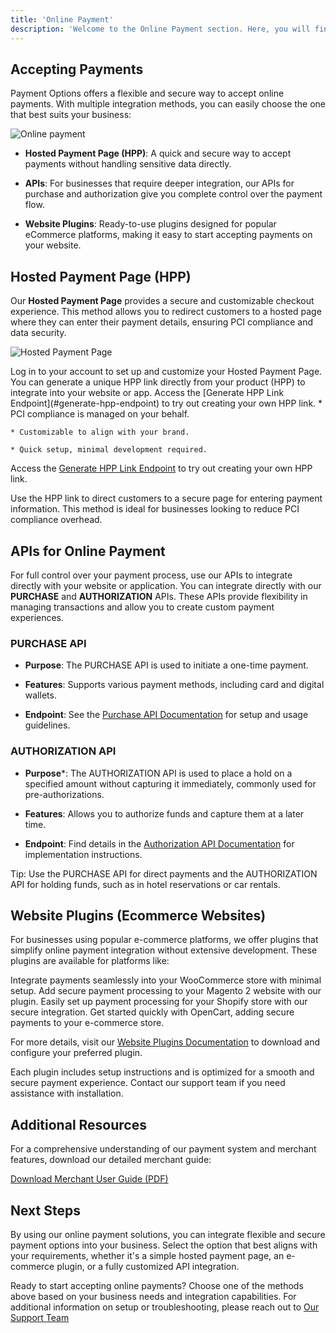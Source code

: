 ```yaml
---
title: 'Online Payment'
description: 'Welcome to the Online Payment section. Here, you will find guidance on accepting payments through various channels, from Hosted Payment Pages to APIs and website plugins. This section provides a comprehensive overview of our online payment solutions to help you get started.'
---
```


## **Accepting Payments**

Payment Options offers a flexible and secure way to accept online payments. With multiple integration methods, you can easily choose the one that best suits your business:

![Online payment](/images/flows-online.svg)

* **Hosted Payment Page (HPP)**: A quick and secure way to accept payments without handling sensitive data directly.

* **APIs**: For businesses that require deeper integration, our APIs for purchase and authorization give you complete control over the payment flow.

* **Website Plugins**: Ready-to-use plugins designed for popular eCommerce platforms, making it easy to start accepting payments on your website.

## **Hosted Payment Page (HPP)**

Our **Hosted Payment Page** provides a secure and customizable checkout experience. This method allows you to redirect customers to a hosted page where they can enter their payment details, ensuring PCI compliance and data security.

![Hosted Payment Page](/images/flows-hpp.svg)

<CardGroup>
  <Card title="Getting Started with HPP" icon="rocket">
    Log in to your account to set up and customize your Hosted Payment Page. You can generate a unique HPP link directly from your product (HPP) to integrate into your website or app.
    Access the [Generate HPP Link Endpoint](#generate-hpp-endpoint) to try out creating your own HPP link.
  </Card>

  <Card title="Benefits of HPP" icon="shield-check">
    * PCI compliance is managed on your behalf.

    * Customizable to align with your brand.

    * Quick setup, minimal development required.
  </Card>
</CardGroup>

Access the [Generate HPP Link Endpoint](/api-reference/endpoint/generatehpp) to try out creating your own HPP link.

<Note> Use the HPP link to direct customers to a secure page for entering payment information. This method is ideal for businesses looking to reduce PCI compliance overhead.</Note>

## **APIs for Online Payment**

For full control over your payment process, use our APIs to integrate directly with your website or application. You can integrate directly with our **PURCHASE** and **AUTHORIZATION** APIs. These APIs provide flexibility in managing transactions and allow you to create custom payment experiences.

### **PURCHASE API**

* **Purpose**: The PURCHASE API is used to initiate a one-time payment.

* **Features**: Supports various payment methods, including card and digital wallets.

* **Endpoint**: See the [Purchase API Documentation](#) for setup and usage guidelines.

### **AUTHORIZATION API**

* **Purpose**\*: The AUTHORIZATION API is used to place a hold on a specified amount without capturing it immediately, commonly used for pre-authorizations.

* **Features**: Allows you to authorize funds and capture them at a later time.

* **Endpoint**: Find details in the [Authorization API Documentation](#) for implementation instructions.

<Tip>Tip: Use the PURCHASE API for direct payments and the AUTHORIZATION API for holding funds, such as in hotel reservations or car rentals.</Tip>

## **Website Plugins (Ecommerce Websites)**

For businesses using popular e-commerce platforms, we offer plugins that simplify online payment integration without extensive development. These plugins are available for platforms like:

<CardGroup cols={2}>
  <Card title="WooCommerce" icon="puzzle-piece-simple">
    Integrate payments seamlessly into your WooCommerce store with minimal setup.
  </Card>

  <Card title="Magento 2" icon="puzzle-piece-simple">
    Add secure payment processing to your Magento 2 website with our plugin.
  </Card>

  <Card title="Shopify" icon="puzzle-piece-simple">
    Easily set up payment processing for your Shopify store with our secure integration.
  </Card>

  <Card title="OpenCart" icon="puzzle-piece-simple">
    Get started quickly with OpenCart, adding secure payments to your e-commerce store.
  </Card>
</CardGroup>

For more details, visit our [Website Plugins Documentation](/support/websiteplugins) to download and configure your preferred plugin.

<Note>Each plugin includes setup instructions and is optimized for a smooth and secure payment experience. Contact our support team if you need assistance with installation.</Note>

## **Additional Resources**

For a comprehensive understanding of our payment system and merchant features, download our detailed merchant guide:

[Download Merchant User Guide (PDF)](/static/downloads/PO-MerchantUserGuide-EN.pdf)

## **Next Steps**

By using our online payment solutions, you can integrate flexible and secure payment options into your business. Select the option that best aligns with your requirements, whether it's a simple hosted payment page, an e-commerce plugin, or a fully customized API integration.

Ready to start accepting online payments? Choose one of the methods above based on your business needs and integration capabilities. For additional information on setup or troubleshooting, please reach out to [Our Support Team](/support/contact)